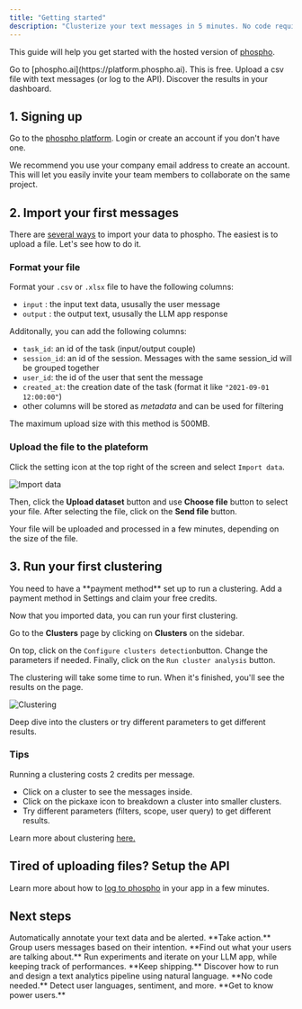 ```yaml
---
title: "Getting started"
description: "Clusterize your text messages in 5 minutes. No code required."
---
```


This guide will help you get started with the hosted version of [phospho](https://platform.phospho.ai).

<Steps>
  <Step title="Create an account if needed">
    Go to [phospho.ai](https://platform.phospho.ai). This is free.
  </Step>
  <Step title="Import your first messages">
    Upload a csv file with text messages (or log to the API).
  </Step>
  <Step title="Run your first clustering">
    Discover the results in your dashboard.
  </Step>
</Steps>

## 1. Signing up

Go to the [phospho platform](https://platform.phospho.ai/). Login or create an account if you don't have one.

We recommend you use your company email address to create an account. This will let you easily invite your team members to collaborate on the same project.

## 2. Import your first messages

There are [several ways](./import-data/import-file.mdx) to import your data to phospho. The easiest is to upload a file. Let's see how to do it.

### Format your file

Format your `.csv` or `.xlsx` file to have the following columns:

- `input` : the input text data, ususally the user message
- `output` : the output text, ususally the LLM app response

Additonally, you can add the following columns:

- `task_id`: an id of the task (input/output couple)
- `session_id`: an id of the session. Messages with the same session_id will be grouped together
- `user_id`: the id of the user that sent the message
- `created_at`: the creation date of the task (format it like `"2021-09-01 12:00:00"`)
- other columns will be stored as _metadata_ and can be used for filtering

The maximum upload size with this method is 500MB.

### Upload the file to the plateform

Click the setting icon at the top right of the screen and select `Import data`.

![Import data](./images/import/import_data.png)

Then, click the **Upload dataset** button and use **Choose file** button to select your file. After selecting the file, click on the **Send file** button.

Your file will be uploaded and processed in a few minutes, depending on the size of the file.

## 3. Run your first clustering

<Note>
  You need to have a **payment method** set up to run a clustering. Add a
  payment method in Settings and claim your free credits.
</Note>

Now that you imported data, you can run your first clustering.

Go to the **Clusters** page by clicking on **Clusters** on the sidebar.

On top, click on the `Configure clusters detection`button. Change the parameters if needed. Finally, click on the `Run cluster analysis` button.

The clustering will take some time to run. When it's finished, you'll see the results on the page.

![Clustering](./images/clustering-demo.gif)

Deep dive into the clusters or try different parameters to get different results.

### Tips

<Info>Running a clustering costs 2 credits per message.</Info>

- Click on a cluster to see the messages inside.
- Click on the pickaxe icon to breakdown a cluster into smaller clusters.
- Try different parameters (filters, scope, user query) to get different results.

Learn more about clustering [here.](/docs/analytics/clustering)

## Tired of uploading files? Setup the API

Learn more about how to [log to phospho](/docs/import-data/api-integration) in your app in a few minutes.

## Next steps

<CardGroup>
  <Card title="Automatic tagging" href="/analytics/tagging">
    Automatically annotate your text data and be alerted. **Take action.**
  </Card>
  <Card title="Unsupervized clustering" href="/analytics/clustering">
    Group users messages based on their intention. **Find out what your users
    are talking about.**
  </Card>
  <Card title="AB Testing" href="/analytics/ab-testing">
    Run experiments and iterate on your LLM app, while keeping track of
    performances. **Keep shipping.**
  </Card>
  <Card title="Flexible evaluation pipeline" href="/analytics/events">
    Discover how to run and design a text analytics pipeline using natural
    language. **No code needed.**
  </Card>
  <Card title="User analytics" href="/analytics/language">
    Detect user languages, sentiment, and more. **Get to know power users.**
  </Card>
</CardGroup>
